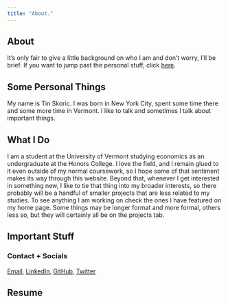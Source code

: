 ```yaml
---
title: "About."
---
```


## About

<div style="float:right; margin-right: -287px; margin-top: -15px">
![](/about/_index_files/Profile2.png){width=25% height=25%}
</div>It's only fair to give a little background on who I am and don't worry, I'll be brief. If you want to jump past the personal stuff, click <a href="#Important">here</a>.
</br>

## Some Personal Things

My name is Tin Skoric. I was born in New York City, spent some time there and some more time in Vermont. I like to talk and sometimes I talk about important things.

## What I Do

I am a student at the University of Vermont studying economics as an undergraduate at the Honors College. I love the field, and I remain glued to it even outside of my normal coursework, so I hope some of that sentiment makes its way through this website. Beyond that, whenever I get interested in something new, I like to tie that thing into my broader interests, so there probably will be a handful of smaller projects that are less related to my studies. To see anything I am working on check the ones I have featured on my home page. Some things may be longer format and more formal, others less so, but they will certainly all be on the projects tab.

<h2 id="Important">Important Stuff</h2>

### Contact + Socials

<a href = "mailto: tinskoric.work@gmail.com">Email</a>,
<a href="https://www.linkedin.com/in/tin-skoric-0b6679188" target="_blank">LinkedIn</a>,
<a href="https://github.com/tinskoric" target="_blank">GitHub</a>,
<a href="https://twitter.com/tinskoric" target="_blank">Twitter</a>

## Resume

<object data="/about/Resume_files/Resume.pdf" type="application/pdf" width="100%" height="800px"></object>